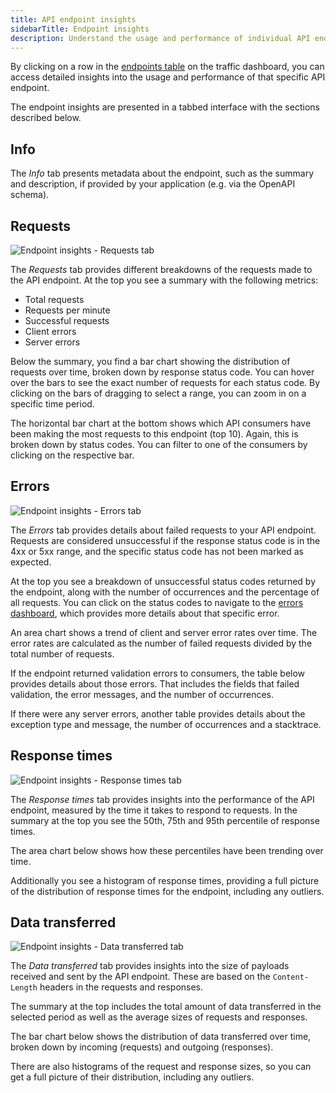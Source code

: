 ```yaml
---
title: API endpoint insights
sidebarTitle: Endpoint insights
description: Understand the usage and performance of individual API endpoints.
---
```


By clicking on a row in the [endpoints table](/features/traffic-dashboard#endpoints-table) on the traffic dashboard, you can access detailed insights into the usage and performance of that specific API endpoint.

The endpoint insights are presented in a tabbed interface with the sections described below.

## Info

The *Info* tab presents metadata about the endpoint, such as the summary and description, if provided by your application (e.g. via the OpenAPI schema).

## Requests

<Card>
  <div style={{ margin: "-1.5rem" }}>
    <img src="https://assets.apitally.io/docs/endpoint-insights-requests-2.webp" alt="Endpoint insights - Requests tab" />
  </div>
</Card>

The *Requests* tab provides different breakdowns of the requests made to the API endpoint. At the top you see a summary with the following metrics:

- Total requests
- Requests per minute
- Successful requests
- Client errors
- Server errors

Below the summary, you find a bar chart showing the distribution of requests over time, broken down by response status code.
You can hover over the bars to see the exact number of requests for each status code.
By clicking on the bars of dragging to select a range, you can zoom in on a specific time period.

The horizontal bar chart at the bottom shows which API consumers have been making the most requests to this endpoint (top 10).
Again, this is broken down by status codes.
You can filter to one of the consumers by clicking on the respective bar.

## Errors

<Card>
  <div style={{ margin: "-1.5rem" }}>
    <img src="https://assets.apitally.io/docs/endpoint-insights-errors-2.webp" alt="Endpoint insights - Errors tab" />
  </div>
</Card>

The *Errors* tab provides details about failed requests to your API endpoint.
Requests are considered unsuccessful if the response status code is in the 4xx or 5xx range, and the specific status code has not been marked as expected.

At the top you see a breakdown of unsuccessful status codes returned by the endpoint, along with the number of occurrences and the percentage of all requests.
You can click on the status codes to navigate to the [errors dashboard](/features/errors-dashboard), which provides more details about that specific error.

An area chart shows a trend of client and server error rates over time.
The error rates are calculated as the number of failed requests divided by the total number of requests.

If the endpoint returned validation errors to consumers, the table below provides details about those errors.
That includes the fields that failed validation, the error messages, and the number of occurrences.

If there were any server errors, another table provides details about the exception type and message, the number of occurrences and a stacktrace.

## Response times

<Card>
  <div style={{ margin: "-1.5rem" }}>
    <img src="https://assets.apitally.io/docs/endpoint-insights-response-times-2.webp" alt="Endpoint insights - Response times tab" />
  </div>
</Card>

The *Response times* tab provides insights into the performance of the API endpoint, measured by the time it takes to respond to requests.
In the summary at the top you see the 50th, 75th and 95th percentile of response times.

The area chart below shows how these percentiles have been trending over time.

Additionally you see a histogram of response times, providing a full picture of the distribution of response times for the endpoint, including any outliers.

## Data transferred

<Card>
  <div style={{ margin: "-1.5rem" }}>
    <img src="https://assets.apitally.io/docs/endpoint-insights-data-transferred-2.webp" alt="Endpoint insights - Data transferred tab" />
  </div>
</Card>

The *Data transferred* tab provides insights into the size of payloads received and sent by the API endpoint.
These are based on the `Content-Length` headers in the requests and responses.

The summary at the top includes the total amount of data transferred in the selected period as well as the average sizes of requests and responses.

The bar chart below shows the distribution of data transferred over time, broken down by incoming (requests) and outgoing (responses).

There are also histograms of the request and response sizes, so you can get a full picture of their distribution, including any outliers.
